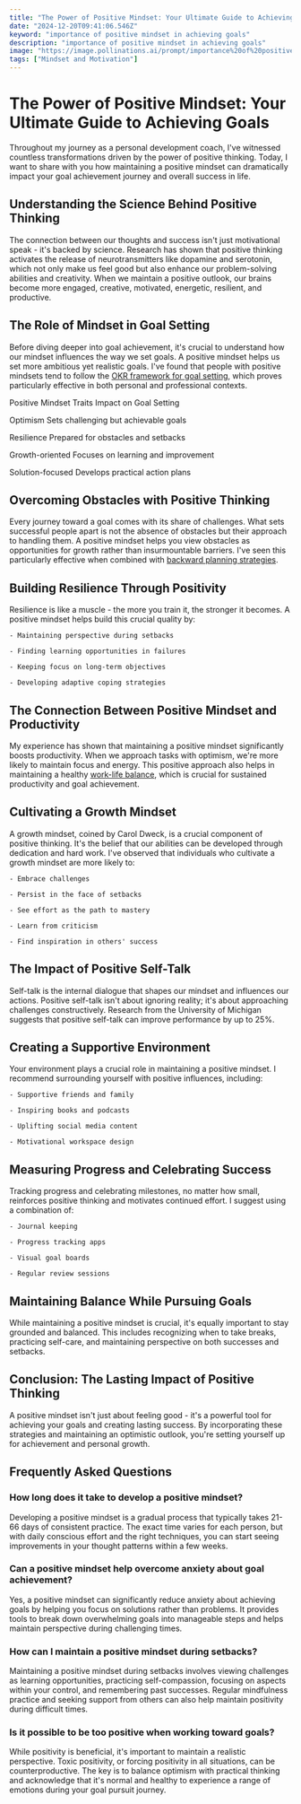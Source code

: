 ```yaml
---
title: "The Power of Positive Mindset: Your Ultimate Guide to Achieving Goals"
date: "2024-12-20T09:41:06.546Z"
keyword: "importance of positive mindset in achieving goals"
description: "importance of positive mindset in achieving goals"
image: "https://image.pollinations.ai/prompt/importance%20of%20positive%20mindset%20in%20achieving%20goals%2C%20realistic%20photo%2C%20high%20quality%2C%204k?width=1024&height=1024&nologo=true"
tags: ["Mindset and Motivation"]
---
```



# The Power of Positive Mindset: Your Ultimate Guide to Achieving Goals


Throughout my journey as a personal development coach, I've witnessed countless transformations driven by the power of positive thinking. Today, I want to share with you how maintaining a positive mindset can dramatically impact your goal achievement journey and overall success in life.



## Understanding the Science Behind Positive Thinking


The connection between our thoughts and success isn't just motivational speak - it's backed by science. Research has shown that positive thinking activates the release of neurotransmitters like dopamine and serotonin, which not only make us feel good but also enhance our problem-solving abilities and creativity. When we maintain a positive outlook, our brains become more engaged, creative, motivated, energetic, resilient, and productive.



## The Role of Mindset in Goal Setting


Before diving deeper into goal achievement, it's crucial to understand how our mindset influences the way we set goals. A positive mindset helps us set more ambitious yet realistic goals. I've found that people with positive mindsets tend to follow the [OKR framework for goal setting](https://productivityprospect.com/blog/benefits-of-using-the-okr-framework-for-goal-setting/), which proves particularly effective in both personal and professional contexts.





Positive Mindset Traits
Impact on Goal Setting


Optimism
Sets challenging but achievable goals


Resilience
Prepared for obstacles and setbacks


Growth-oriented
Focuses on learning and improvement


Solution-focused
Develops practical action plans





## Overcoming Obstacles with Positive Thinking


Every journey toward a goal comes with its share of challenges. What sets successful people apart is not the absence of obstacles but their approach to handling them. A positive mindset helps you view obstacles as opportunities for growth rather than insurmountable barriers. I've seen this particularly effective when combined with [backward planning strategies](https://productivityprospect.com/blog/benefits-of-backward-planning-in-goal-achievement/).



## Building Resilience Through Positivity


Resilience is like a muscle - the more you train it, the stronger it becomes. A positive mindset helps build this crucial quality by:



    - Maintaining perspective during setbacks

    - Finding learning opportunities in failures

    - Keeping focus on long-term objectives

    - Developing adaptive coping strategies



## The Connection Between Positive Mindset and Productivity


My experience has shown that maintaining a positive mindset significantly boosts productivity. When we approach tasks with optimism, we're more likely to maintain focus and energy. This positive approach also helps in maintaining a healthy [work-life balance](https://productivityprospect.com/blog/importance-of-work-life-balance-in-employee-productivity/), which is crucial for sustained productivity and goal achievement.



## Cultivating a Growth Mindset


A growth mindset, coined by Carol Dweck, is a crucial component of positive thinking. It's the belief that our abilities can be developed through dedication and hard work. I've observed that individuals who cultivate a growth mindset are more likely to:



    - Embrace challenges

    - Persist in the face of setbacks

    - See effort as the path to mastery

    - Learn from criticism

    - Find inspiration in others' success



## The Impact of Positive Self-Talk


Self-talk is the internal dialogue that shapes our mindset and influences our actions. Positive self-talk isn't about ignoring reality; it's about approaching challenges constructively. Research from the University of Michigan suggests that positive self-talk can improve performance by up to 25%.



## Creating a Supportive Environment


Your environment plays a crucial role in maintaining a positive mindset. I recommend surrounding yourself with positive influences, including:



    - Supportive friends and family

    - Inspiring books and podcasts

    - Uplifting social media content

    - Motivational workspace design



## Measuring Progress and Celebrating Success


Tracking progress and celebrating milestones, no matter how small, reinforces positive thinking and motivates continued effort. I suggest using a combination of:



    - Journal keeping

    - Progress tracking apps

    - Visual goal boards

    - Regular review sessions



## Maintaining Balance While Pursuing Goals


While maintaining a positive mindset is crucial, it's equally important to stay grounded and balanced. This includes recognizing when to take breaks, practicing self-care, and maintaining perspective on both successes and setbacks.



## Conclusion: The Lasting Impact of Positive Thinking


A positive mindset isn't just about feeling good - it's a powerful tool for achieving your goals and creating lasting success. By incorporating these strategies and maintaining an optimistic outlook, you're setting yourself up for achievement and personal growth.



## Frequently Asked Questions


### How long does it take to develop a positive mindset?

Developing a positive mindset is a gradual process that typically takes 21-66 days of consistent practice. The exact time varies for each person, but with daily conscious effort and the right techniques, you can start seeing improvements in your thought patterns within a few weeks.



### Can a positive mindset help overcome anxiety about goal achievement?

Yes, a positive mindset can significantly reduce anxiety about achieving goals by helping you focus on solutions rather than problems. It provides tools to break down overwhelming goals into manageable steps and helps maintain perspective during challenging times.



### How can I maintain a positive mindset during setbacks?

Maintaining a positive mindset during setbacks involves viewing challenges as learning opportunities, practicing self-compassion, focusing on aspects within your control, and remembering past successes. Regular mindfulness practice and seeking support from others can also help maintain positivity during difficult times.



### Is it possible to be too positive when working toward goals?

While positivity is beneficial, it's important to maintain a realistic perspective. Toxic positivity, or forcing positivity in all situations, can be counterproductive. The key is to balance optimism with practical thinking and acknowledge that it's normal and healthy to experience a range of emotions during your goal pursuit journey.



